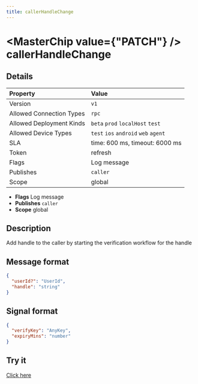 ```yaml
---
title: callerHandleChange
---
```



# <MasterChip value={"PATCH"} /> callerHandleChange

## Details

| Property | Value | 
| :--- | :--- | 
| Version | `v1` |
| Allowed Connection Types | `rpc`  |
| Allowed Deployment Kinds | `beta` `prod` `localHost` `test`  |
| Allowed Device Types | `test` `ios` `android` `web` `agent`  |
| SLA | time: 600 ms, timeout: 6000 ms |
| Token | refresh |
| Flags | Log message |
| Publishes | `caller`  |
| Scope | global |


- **Flags** Log message
- **Publishes** `caller` 
- **Scope** global


## Description

Add handle to the caller by starting the verification workflow for the handle

## Message format

```json
{
  "userId?": "UserId",
  "handle": "string"
}
```

## Signal format

```json
{
  "verifyKey": "AnyKey",
  "expiryMins": "number"
}
```

## Try it

[Click here](https://web.neome.ai/api?path=home_drawer_callerHandleChange)

